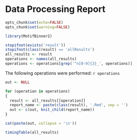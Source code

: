# Data Processing Report

```r
opts_chunk$set(echo=FALSE)
opts_chunk$set(warning=FALSE)

library(MotifBinner2)

stopifnot(exists('result'))
stopifnot(class(result) == 'allResults')
all_results <- result
operations <- names(all_results)
operations <- operations[grep('^n[0-9]{3}_', operations)]
```

The following operations were performed:
`r operations`

```r
out <- NULL

for (operation in operations)
{
  result <- all_results[[operation]]
  report_name <- paste(class(result), '.Rmd', sep = '')
  out <- c(out, knit_child(report_name))
}
```

```r
cat(paste(out, collapse = '\n'))
```

```r
timingTable(all_results)
```
